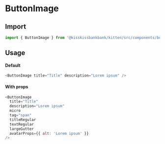 
<Meta title="Buttons/ButtonImage" component={ButtonImage} />

# ButtonImage

<Canvas>
  <Story name="Example" story={stories.Default} />
</Canvas>

## Import

```js
import { ButtonImage } from '@kisskissbankbank/kitten/src/components/buttons/button-image-with-text'
```

## Usage

#### Default

```js
<ButtonImage title="Title" description="Lorem ipsum" />
```

#### With props

```js
<ButtonImage
  title="Title"
  description="Lorem ipsum"
  micro
  tag="span"
  titleRegular
  textRegular
  largeGutter
  avatarProps={{ alt: 'Lorem ipsum' }}
/>
```
